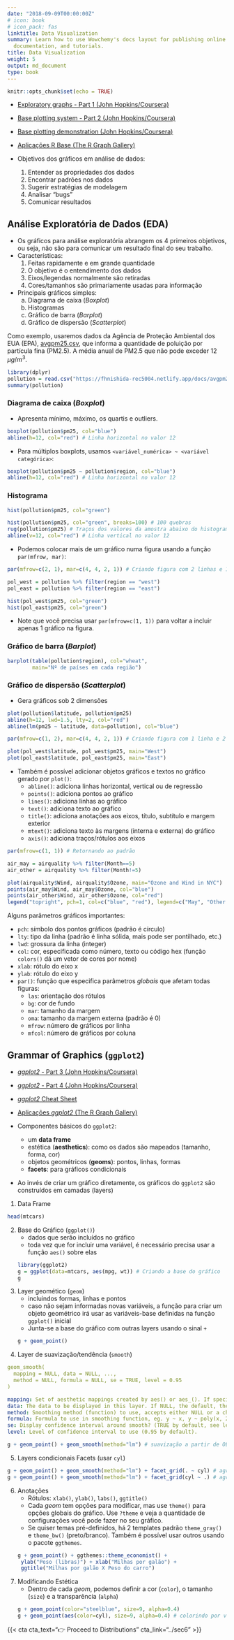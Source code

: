 ```yaml
---
date: "2018-09-09T00:00:00Z"
# icon: book
# icon_pack: fas
linktitle: Data Visualization
summary: Learn how to use Wowchemy's docs layout for publishing online courses, software
  documentation, and tutorials.
title: Data Visualization
weight: 5
output: md_document
type: book
---
```


```r
knitr::opts_chunk$set(echo = TRUE)
```

- [Exploratory graphs - Part 1 (John Hopkins/Coursera)](https://www.coursera.org/learn/exploratory-data-analysis/lecture/ilRAK/exploratory-graphs-part-1)
- [Base plotting system - Part 2 (John Hopkins/Coursera)](https://www.coursera.org/learn/exploratory-data-analysis/lecture/m4P1I/base-plotting-system-part-2)
- [Base plotting demonstration (John Hopkins/Coursera)](https://www.coursera.org/learn/exploratory-data-analysis/lecture/yUFDH/base-plotting-demonstration)

- [Aplicações R Base (The R Graph Gallery)](https://r-graph-gallery.com/base-R.html)
- Objetivos dos gráficos em análise de dados:
    1. Entender as propriedades dos dados
    2. Encontrar padrões nos dados
    3. Sugerir estratégias de modelagem
    4. Analisar "bugs"
    5. Comunicar resultados
    

## Análise Exploratória de Dados (EDA)
- Os gráficos para análise exploratória abrangem os 4 primeiros objetivos, ou seja, não são para comunicar um resultado final do seu trabalho.
- Características:
    1. Feitas rapidamente e em grande quantidade
    2. O objetivo é o entendimento dos dados
    3. Eixos/legendas normalmente são retiradas
    4. Cores/tamanhos são primariamente usadas para informação
- Principais gráficos simples:
    a. Diagrama de caixa (_Boxplot_)
    b. Histogramas
    c. Gráfico de barra (_Barplot_)
    d. Gráfico de dispersão (_Scatterplot_)

Como exemplo, usaremos dados da Agência de Proteção Ambiental dos EUA (EPA), [avgpm25.csv](https://fhnishida-rec5004.netlify.app/docs/avgpm25.csv), que informa a quantidade de poluição por partícula fina (PM2.5). A média anual de PM2.5 que não pode exceder 12 $\mu g/m^3$. 

```r
library(dplyr)
pollution = read.csv("https://fhnishida-rec5004.netlify.app/docs/avgpm25.csv")
summary(pollution)
```

### Diagrama de caixa (_Boxplot_)
- Apresenta mínimo, máximo, os quartis e outliers.
```r
boxplot(pollution$pm25, col="blue")
abline(h=12, col="red") # Linha horizontal no valor 12
```
- Para múltiplos boxplots, usamos `<variável_numérica> ~ <variável categórica>`:

```r
boxplot(pollution$pm25 ~ pollution$region, col="blue")
abline(h=12, col="red") # Linha horizontal no valor 12
```



### Histograma
```r
hist(pollution$pm25, col="green")

hist(pollution$pm25, col="green", breaks=100) # 100 quebras
rug(pollution$pm25) # Traços dos valores da amostra abaixo do histograma 
abline(v=12, col="red") # Linha vertical no valor 12
```
- Podemos colocar mais de um gráfico numa figura usando a função `par(mfrow, mar)`:
```r
par(mfrow=c(2, 1), mar=c(4, 4, 2, 1)) # Criando figura com 2 linhas e 1 coluna + margens

pol_west = pollution %>% filter(region == "west")
pol_east = pollution %>% filter(region == "east")

hist(pol_west$pm25, col="green")
hist(pol_east$pm25, col="green")
```

- Note que você precisa usar `par(mfrow=c(1, 1))` para voltar a incluir apenas 1 gráfico na figura. 


### Gráfico de barra (_Barplot_)
```r
barplot(table(pollution$region), col="wheat",
        main="Nº de países em cada região")
```



### Gráfico de dispersão (_Scatterplot_)
- Gera gráficos sob 2 dimensões
```r
plot(pollution$latitude, pollution$pm25)
abline(h=12, lwd=1.5, lty=2, col="red")
abline(lm(pm25 ~ latitude, data=pollution), col="blue")
```

```r
par(mfrow=c(1, 2), mar=c(4, 4, 2, 1)) # Criando figura com 1 linha e 2 colunas + margens

plot(pol_west$latitude, pol_west$pm25, main="West")
plot(pol_east$latitude, pol_east$pm25, main="East")
```

- Também é possível adicionar objetos gráficos e textos no gráfico gerado por `plot()`:
    - `abline()`: adiciona linhas horizontal, vertical ou de regressão
    - `points()`: adiciona pontos ao gráfico
    - `lines()`: adiciona linhas ao gráfico
    - `text()`: adiciona texto ao gráfico
    - `title()`: adiciona anotações aos eixos, título, subtítulo e margem exterior
    - `mtext()`: adiciona texto às margens (interna e externa) do gráfico
    - `axis()`: adiciona traços/rótulos aos eixos

```r
par(mfrow=c(1, 1)) # Retornando ao padrão

air_may = airquality %>% filter(Month==5)
air_other = airquality %>% filter(Month!=5)

plot(airquality$Wind, airquality$Ozone, main="Ozone and Wind in NYC")
points(air_may$Wind, air_may$Ozone, col="blue")
points(air_other$Wind, air_other$Ozone, col="red")
legend("topright", pch=1, col=c("blue", "red"), legend=c("May", "Other Months"))
```


Alguns parâmetros gráficos importantes:

- `pch`: símbolo dos pontos gráficos (padrão é círculo)
- `lty`: tipo da linha (padrão é linha sólida, mais pode ser pontilhado, etc.)
- `lwd`: grossura da linha (integer)
- `col`: cor, especificada como número, texto ou código hex (função `colors()` dá um vetor de cores por nome)
- `xlab`: rótulo do eixo x
- `ylab`: rótulo do eixo y
- `par()`: função que especifica parâmetros *globais* que afetam todas figuras:
    - `las`: orientação dos rótulos 
    - `bg`: cor de fundo
    - `mar`: tamanho da margem
    - `oma`: tamanho da margem externa (padrão é 0)
    - `mfrow`: número de gráficos por linha
    - `mfcol`: número de gráficos por coluna



## Grammar of Graphics (`ggplot2`)
- [_ggplot2_ - Part 3 (John Hopkins/Coursera)](https://www.coursera.org/learn/exploratory-data-analysis/lecture/idcsq/ggplot2-part-3)
- [_ggplot2_ - Part 4 (John Hopkins/Coursera)](https://www.coursera.org/learn/exploratory-data-analysis/lecture/cj6RA/ggplot2-part-4)
- [_ggplot2_ Cheat Sheet](https://raw.githubusercontent.com/rstudio/cheatsheets/main/data-visualization.pdf)
- [Aplicações _ggplot2_ (The R Graph Gallery)](https://r-graph-gallery.com/ggplot2-package.html)


- Componentes básicos do `ggplot2`:
    - um **data frame**
    - estética (**aesthetics**): como os dados são mapeados (tamanho, forma, cor)
    - objetos geométricos (**geoms**): pontos, linhas, formas
    - **facets**: para gráficos condicionais
- Ao invés de criar um gráfico diretamente, os gráficos do `ggplot2` são construídos em camadas (layers)



1. Data Frame
```r
head(mtcars)
```

2. Base do Gráfico (`ggplot()`)
    - dados que serão incluídos no gráfico
    - toda vez que for incluir uma variável, é necessário precisa usar a função `aes()` sobre elas
```r
library(ggplot2)
g = ggplot(data=mtcars, aes(mpg, wt)) # Criando a base do gráfico
g
```

3. Layer geomético (`geom`)
    - incluindos formas, linhas e pontos
    - caso não sejam informadas novas variáveis, a função para criar um objeto geométrico irá usar as variáveis-base definidas na função `ggplot()` inicial
    - Junta-se a base do gráfico com outras layers usando o sinal `+`
```r
g + geom_point()
```

4. Layer de suavização/tendência (`smooth`)
```yaml
geom_smooth(
  mapping = NULL, data = NULL, ...,
  method = NULL, formula = NULL, se = TRUE, level = 0.95
)

mapping: Set of aesthetic mappings created by aes() or aes_(). If specified and inherit.aes = TRUE (the default), it is combined with the default mapping at the top level of the plot. You must supply mapping if there is no plot mapping.
data: The data to be displayed in this layer. If NULL, the default, the data is inherited from the plot data as specified in the call to ggplot().
method: Smoothing method (function) to use, accepts either NULL or a character vector, e.g. "lm", "glm", "gam", "loess" or a function (...).
formula: Formula to use in smoothing function, eg. y ~ x, y ~ poly(x, 2), y ~ log(x).
se: Display confidence interval around smooth? (TRUE by default, see level to control.)
level: Level of confidence interval to use (0.95 by default).
```

```r
g + geom_point() + geom_smooth(method="lm") # suavização a partir de OLS
```



5. Layers condicionais
Facets (usar `cyl`)

```r
g + geom_point() + geom_smooth(method="lm") + facet_grid(. ~ cyl) # agrupando por nº cilindros horizontalmente
g + geom_point() + geom_smooth(method="lm") + facet_grid(cyl ~ .) # agrupando por nº cilindros verticalmente
```

6. Anotações
    - Rótulos: `xlab()`, `ylab()`, `labs()`, `ggtitle()`
    - Cada _geom_ tem opções para modificar, mas use `theme()` para opções globais do gráfico. Use `?theme` e veja a quantidade de configurações você pode fazer no seu gráfico.
    - Se quiser temas pré-definidos, há 2 templates padrão `theme_gray()` e `theme_bw()` (preto/branco). Também é possível usar outros usando o pacote `ggthemes`.
```r
g + geom_point() + ggthemes::theme_economist() + 
    ylab("Peso (libras)") + xlab("Milhas por galão") +
    ggtitle("Milhas por galão X Peso do carro")
```


7. Modificando Estética
    - Dentro de cada _geom_, podemos definir a cor (`color`), o tamanho (`size`) e a transparência (`alpha`)
```r
g + geom_point(color="steelblue", size=9, alpha=0.4)
g + geom_point(aes(color=cyl), size=9, alpha=0.4) # colorindo por variável - precisa usar aes()
```



{{< cta cta_text="👉 Proceed to Distributions" cta_link="../sec6" >}}
